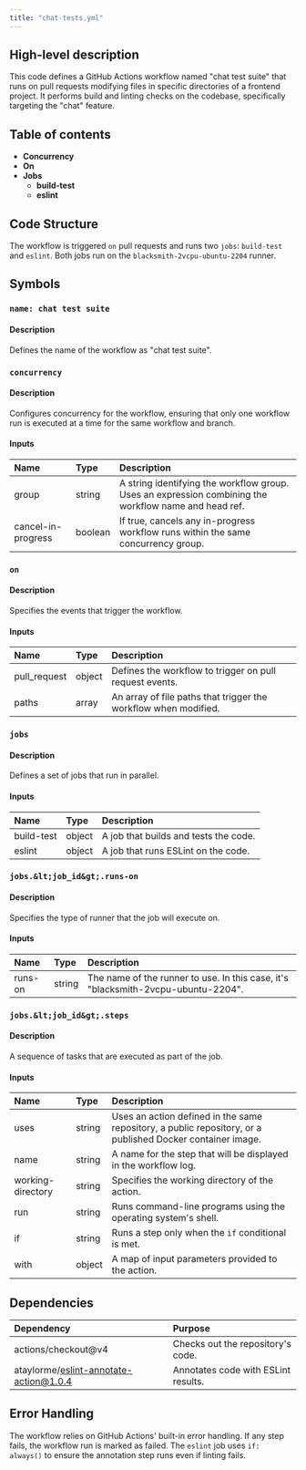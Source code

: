 ```yaml
---
title: "chat-tests.yml"
---
```


## High-level description
This code defines a GitHub Actions workflow named "chat test suite" that runs on pull requests modifying files in specific directories of a frontend project. It performs build and linting checks on the codebase, specifically targeting the "chat" feature.

## Table of contents
- **Concurrency**
- **On**
- **Jobs**
    - **build-test**
    - **eslint**

## Code Structure
The workflow is triggered `on` pull requests and runs two `jobs`: `build-test` and `eslint`. Both jobs run on the `blacksmith-2vcpu-ubuntu-2204` runner. 

## Symbols
### `name: chat test suite`
#### Description
Defines the name of the workflow as "chat test suite".

### `concurrency`
#### Description
Configures concurrency for the workflow, ensuring that only one workflow run is executed at a time for the same workflow and branch.

#### Inputs
| Name | Type | Description |
|:-----|:-----|:------------|
| group | string |  A string identifying the workflow group. Uses an expression combining the workflow name and head ref. |
| cancel-in-progress | boolean | If true, cancels any in-progress workflow runs within the same concurrency group. |

### `on`
#### Description
Specifies the events that trigger the workflow.

#### Inputs
| Name | Type | Description |
|:-----|:-----|:------------|
| pull_request | object | Defines the workflow to trigger on pull request events. |
| paths | array | An array of file paths that trigger the workflow when modified. |

### `jobs`
#### Description
Defines a set of jobs that run in parallel.

#### Inputs
| Name | Type | Description |
|:-----|:-----|:------------|
| build-test | object | A job that builds and tests the code. |
| eslint | object | A job that runs ESLint on the code. |

### `jobs.&lt;job_id&gt;.runs-on`
#### Description
Specifies the type of runner that the job will execute on.

#### Inputs
| Name | Type | Description |
|:-----|:-----|:------------|
| runs-on | string | The name of the runner to use. In this case, it's "blacksmith-2vcpu-ubuntu-2204". |

### `jobs.&lt;job_id&gt;.steps`
#### Description
A sequence of tasks that are executed as part of the job.

#### Inputs
| Name | Type | Description |
|:-----|:-----|:------------|
| uses | string | Uses an action defined in the same repository, a public repository, or a published Docker container image. |
| name | string | A name for the step that will be displayed in the workflow log. |
| working-directory | string | Specifies the working directory of the action. |
| run | string | Runs command-line programs using the operating system's shell. |
| if | string |  Runs a step only when the `if` conditional is met. |
| with | object | A map of input parameters provided to the action. |

## Dependencies
| Dependency | Purpose |
|:-----------|:--------|
| actions/checkout@v4 | Checks out the repository's code. |
| ataylorme/eslint-annotate-action@1.0.4 | Annotates code with ESLint results. |

## Error Handling
The workflow relies on GitHub Actions' built-in error handling. If any step fails, the workflow run is marked as failed. The `eslint` job uses `if: always()` to ensure the annotation step runs even if linting fails. 
